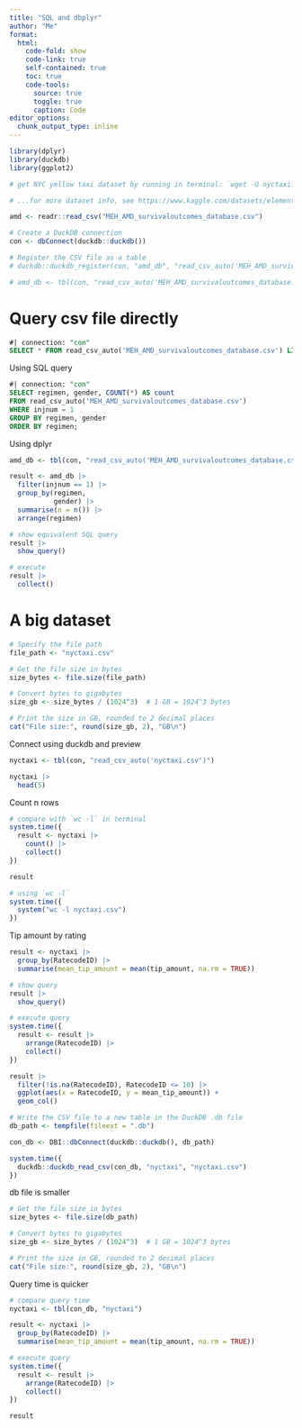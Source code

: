 ```yaml
---
title: "SQL and dbplyr"
author: "Me"
format: 
  html:
    code-fold: show
    code-link: true
    self-contained: true
    toc: true
    code-tools:
      source: true
      toggle: true
      caption: Code
editor_options: 
  chunk_output_type: inline
---
```


```r
library(dplyr)
library(duckdb)
library(ggplot2)

# get NYC yellow taxi dataset by running in terminal: `wget -O nyctaxi.csv "https://data.cityofnewyork.us/api/views/kxp8-n2sj/rows.csv?accessType=DOWNLOAD"` (from https://catalog.data.gov/dataset/2020-yellow-taxi-trip-data-january-june/resource/c3ec101d-e6c7-4084-85f3-3930defd8140)

# ...for more dataset info, see https://www.kaggle.com/datasets/elemento/nyc-yellow-taxi-trip-data

amd <- readr::read_csv("MEH_AMD_survivaloutcomes_database.csv")
```

```r
# Create a DuckDB connection
con <- dbConnect(duckdb::duckdb())

# Register the CSV file as a table
# duckdb::duckdb_register(con, "amd_db", "read_csv_auto('MEH_AMD_survivaloutcomes_database.csv')")

# amd_db <- tbl(con, "read_csv_auto('MEH_AMD_survivaloutcomes_database.csv')")
```

# Query csv file directly

```sql
#| connection: "con"
SELECT * FROM read_csv_auto('MEH_AMD_survivaloutcomes_database.csv') LIMIT 5
```

Using SQL query

```sql
#| connection: "con"
SELECT regimen, gender, COUNT(*) AS count 
FROM read_csv_auto('MEH_AMD_survivaloutcomes_database.csv') 
WHERE injnum = 1 
GROUP BY regimen, gender
ORDER BY regimen;
```

Using dplyr

```r
amd_db <- tbl(con, "read_csv_auto('MEH_AMD_survivaloutcomes_database.csv')")

result <- amd_db |>
  filter(injnum == 1) |>
  group_by(regimen,
           gender) |>
  summarise(n = n()) |>
  arrange(regimen)

# show equivalent SQL query
result |>
  show_query()

# execute
result |>
  collect()
```

# A big dataset

```r
# Specify the file path
file_path <- "nyctaxi.csv"

# Get the file size in bytes
size_bytes <- file.size(file_path)

# Convert bytes to gigabytes
size_gb <- size_bytes / (1024^3)  # 1 GB = 1024^3 bytes

# Print the size in GB, rounded to 2 decimal places
cat("File size:", round(size_gb, 2), "GB\n")
```

Connect using duckdb and preview

```r
nyctaxi <- tbl(con, "read_csv_auto('nyctaxi.csv')")

nyctaxi |>
  head(5)
```

Count n rows

```r
# compare with `wc -l` in terminal
system.time({
  result <- nyctaxi |>
    count() |>
    collect()
})

result

# using `wc -l` 
system.time({
  system("wc -l nyctaxi.csv")
})
```

Tip amount by rating

```r
result <- nyctaxi |>
  group_by(RatecodeID) |>
  summarise(mean_tip_amount = mean(tip_amount, na.rm = TRUE))

# show query
result |>
  show_query()

# execute query
system.time({
  result <- result |>
    arrange(RatecodeID) |>
    collect()
})

result |>
  filter(!is.na(RatecodeID), RatecodeID <= 10) |>
  ggplot(aes(x = RatecodeID, y = mean_tip_amount)) +
  geom_col()
```

```r
# Write the CSV file to a new table in the DuckDB .db file
db_path <- tempfile(fileext = ".db")

con_db <- DBI::dbConnect(duckdb::duckdb(), db_path)

system.time({
  duckdb::duckdb_read_csv(con_db, "nyctaxi", "nyctaxi.csv")
})
```

db file is smaller

```r
# Get the file size in bytes
size_bytes <- file.size(db_path)

# Convert bytes to gigabytes
size_gb <- size_bytes / (1024^3)  # 1 GB = 1024^3 bytes

# Print the size in GB, rounded to 2 decimal places
cat("File size:", round(size_gb, 2), "GB\n")
```

Query time is quicker

```r
# compare query time
nyctaxi <- tbl(con_db, "nyctaxi")

result <- nyctaxi |>
  group_by(RatecodeID) |>
  summarise(mean_tip_amount = mean(tip_amount, na.rm = TRUE))

# execute query
system.time({
  result <- result |>
    arrange(RatecodeID) |>
    collect()
})

result
```
